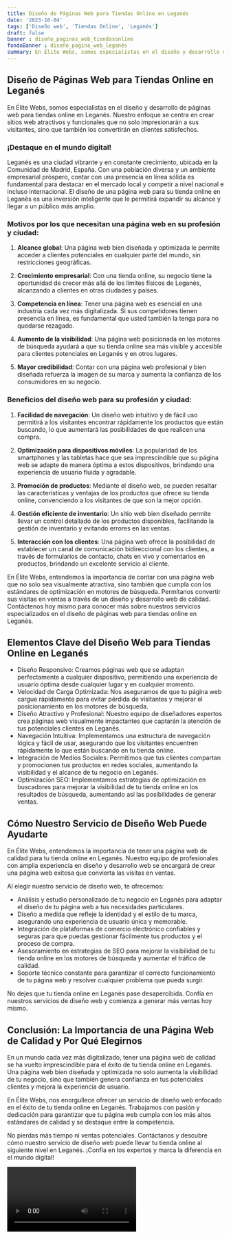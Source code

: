 ```yaml
---
title: Diseño de Páginas Web para Tiendas Online en Leganés
date: '2023-10-04'
tags: ['Diseño web', 'Tiendas Online', 'Leganés']
draft: false
banner : diseño_paginas_web_tiendasonline
fondoBanner : diseño_pagina_web_leganés
summary: En Élite Webs, somos especialistas en el diseño y desarrollo de páginas web para tiendas online en Leganés. Nuestro enfoque se centra en crear sitios web atractivos y funcionales que no solo impresionarán a sus visitantes, sino que también los convertirán en clientes satisfechos.
---
```


## Diseño de Páginas Web para Tiendas Online en Leganés

En Élite Webs, somos especialistas en el diseño y desarrollo de páginas web para tiendas online en Leganés. Nuestro enfoque se centra en crear sitios web atractivos y funcionales que no solo impresionarán a sus visitantes, sino que también los convertirán en clientes satisfechos.

### ¡Destaque en el mundo digital!

Leganés es una ciudad vibrante y en constante crecimiento, ubicada en la Comunidad de Madrid, España. Con una población diversa y un ambiente empresarial próspero, contar con una presencia en línea sólida es fundamental para destacar en el mercado local y competir a nivel nacional e incluso internacional. El diseño de una página web para su tienda online en Leganés es una inversión inteligente que le permitirá expandir su alcance y llegar a un público más amplio.

### Motivos por los que necesitan una página web en su profesión y ciudad:

1. **Alcance global**: Una página web bien diseñada y optimizada le permite acceder a clientes potenciales en cualquier parte del mundo, sin restricciones geográficas.

2. **Crecimiento empresarial**: Con una tienda online, su negocio tiene la oportunidad de crecer más allá de los límites físicos de Leganés, alcanzando a clientes en otras ciudades y países.

3. **Competencia en línea**: Tener una página web es esencial en una industria cada vez más digitalizada. Si sus competidores tienen presencia en línea, es fundamental que usted también la tenga para no quedarse rezagado.

4. **Aumento de la visibilidad**: Una página web posicionada en los motores de búsqueda ayudará a que su tienda online sea más visible y accesible para clientes potenciales en Leganés y en otros lugares.

5. **Mayor credibilidad**: Contar con una página web profesional y bien diseñada refuerza la imagen de su marca y aumenta la confianza de los consumidores en su negocio.

### Beneficios del diseño web para su profesión y ciudad:

1. **Facilidad de navegación**: Un diseño web intuitivo y de fácil uso permitirá a los visitantes encontrar rápidamente los productos que están buscando, lo que aumentará las posibilidades de que realicen una compra.

2. **Optimización para dispositivos móviles**: La popularidad de los smartphones y las tabletas hace que sea imprescindible que su página web se adapte de manera óptima a estos dispositivos, brindando una experiencia de usuario fluida y agradable.

3. **Promoción de productos**: Mediante el diseño web, se pueden resaltar las características y ventajas de los productos que ofrece su tienda online, convenciendo a los visitantes de que son la mejor opción.

4. **Gestión eficiente de inventario**: Un sitio web bien diseñado permite llevar un control detallado de los productos disponibles, facilitando la gestión de inventario y evitando errores en las ventas.

5. **Interacción con los clientes**: Una página web ofrece la posibilidad de establecer un canal de comunicación bidireccional con los clientes, a través de formularios de contacto, chats en vivo y comentarios en productos, brindando un excelente servicio al cliente.

En Élite Webs, entendemos la importancia de contar con una página web que no solo sea visualmente atractiva, sino también que cumpla con los estándares de optimización en motores de búsqueda. Permítanos convertir sus visitas en ventas a través de un diseño y desarrollo web de calidad. Contáctenos hoy mismo para conocer más sobre nuestros servicios especializados en el diseño de páginas web para tiendas online en Leganés.

<GifSeo />

<Cta />

## Elementos Clave del Diseño Web para Tiendas Online en Leganés

- Diseño Responsivo: Creamos páginas web que se adaptan perfectamente a cualquier dispositivo, permitiendo una experiencia de usuario óptima desde cualquier lugar y en cualquier momento.
- Velocidad de Carga Optimizada: Nos aseguramos de que tu página web cargue rápidamente para evitar pérdida de visitantes y mejorar el posicionamiento en los motores de búsqueda.
- Diseño Atractivo y Profesional: Nuestro equipo de diseñadores expertos crea páginas web visualmente impactantes que captarán la atención de tus potenciales clientes en Leganés.
- Navegación Intuitiva: Implementamos una estructura de navegación lógica y fácil de usar, asegurando que los visitantes encuentren rápidamente lo que están buscando en tu tienda online.
- Integración de Medios Sociales: Permitimos que tus clientes compartan y promocionen tus productos en redes sociales, aumentando la visibilidad y el alcance de tu negocio en Leganés.
- Optimización SEO: Implementamos estrategias de optimización en buscadores para mejorar la visibilidad de tu tienda online en los resultados de búsqueda, aumentando así las posibilidades de generar ventas.

## Cómo Nuestro Servicio de Diseño Web Puede Ayudarte

En Élite Webs, entendemos la importancia de tener una página web de calidad para tu tienda online en Leganés. Nuestro equipo de profesionales con amplia experiencia en diseño y desarrollo web se encargará de crear una página web exitosa que convierta las visitas en ventas.

Al elegir nuestro servicio de diseño web, te ofrecemos:

- Análisis y estudio personalizado de tu negocio en Leganés para adaptar el diseño de tu página web a tus necesidades particulares.
- Diseño a medida que refleje la identidad y el estilo de tu marca, asegurando una experiencia de usuario única y memorable.
- Integración de plataformas de comercio electrónico confiables y seguras para que puedas gestionar fácilmente tus productos y el proceso de compra.
- Asesoramiento en estrategias de SEO para mejorar la visibilidad de tu tienda online en los motores de búsqueda y aumentar el tráfico de calidad.
- Soporte técnico constante para garantizar el correcto funcionamiento de tu página web y resolver cualquier problema que pueda surgir.

No dejes que tu tienda online en Leganés pase desapercibida. Confía en nuestros servicios de diseño web y comienza a generar más ventas hoy mismo.

## Conclusión: La Importancia de una Página Web de Calidad y Por Qué Elegirnos

En un mundo cada vez más digitalizado, tener una página web de calidad se ha vuelto imprescindible para el éxito de tu tienda online en Leganés. Una página web bien diseñada y optimizada no solo aumenta la visibilidad de tu negocio, sino que también genera confianza en tus potenciales clientes y mejora la experiencia de usuario.

En Élite Webs, nos enorgullece ofrecer un servicio de diseño web enfocado en el éxito de tu tienda online en Leganés. Trabajamos con pasión y dedicación para garantizar que tu página web cumpla con los más altos estándares de calidad y se destaque entre la competencia.

No pierdas más tiempo ni ventas potenciales. Contáctanos y descubre cómo nuestro servicio de diseño web puede llevar tu tienda online al siguiente nivel en Leganés. ¡Confía en los expertos y marca la diferencia en el mundo digital!

<Video />

<CtaBot job='Tiendas Online' city='Leganés'/>

<Gmaps query='Leganés+españa+maps' />